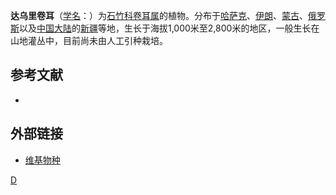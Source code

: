 {{Speciesbox 
| genus = Cerastium
| species = dahuricum
| authority = Fisch.
}}

'''达乌里卷耳'''（[[学名|学名]]：{{lang|la|''Cerastium dahuricum''}}）为[[石竹科|石竹科]][[卷耳属|卷耳属]]的植物。分布于[[哈萨克|哈萨克]]、[[伊朗|伊朗]]、[[蒙古|蒙古]]、[[俄罗斯|俄罗斯]]以及[[中国大陆|中国大陆]]的[[新疆|新疆]]等地，生长于海拔1,000米至2,800米的地区，一般生长在山地灌丛中，目前尚未由人工引种栽培。

== 参考文献 ==
<div class="references-small">
* {{cite web| url =http://www.bioinfo.cn/db05/KmzwSpecies.php?action=view&id=2473| title =达乌里卷耳| work =《中国高等植物数据库全库》| publisher =中国科学院微生物研究所| author =昆明植物研究所| accessdate =2009-02-23| deadurl =yes| archiveurl =https://web.archive.org/web/20160305090135/http://www.bioinfo.cn/db05/KmzwSpecies.php?action=view&id=2473| archivedate =2016-03-05}}
</div>

==外部链接==
*[[species:Cerastium_dahuricum|维基物种]]
{{Taxonbar|from=Q15226039}}

[[Category:卷耳属|D]]


{{植物小作品}}